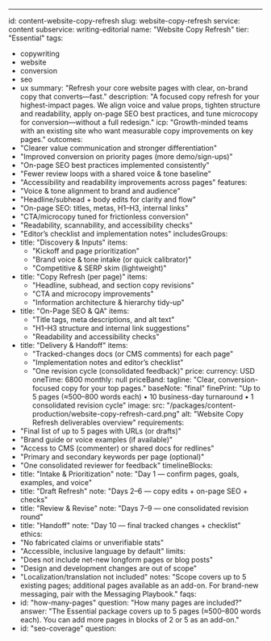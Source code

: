 ---
id: content-website-copy-refresh
slug: website-copy-refresh
service: content
subservice: writing-editorial
name: "Website Copy Refresh"
tier: "Essential"
tags:
  - copywriting
  - website
  - conversion
  - seo
  - ux
summary: "Refresh your core website pages with clear, on-brand copy that converts—fast."
description: "A focused copy refresh for your highest-impact pages. We align voice and value props, tighten structure and readability, apply on-page SEO best practices, and tune microcopy for conversion—without a full redesign."
icp: "Growth-minded teams with an existing site who want measurable copy improvements on key pages."
outcomes:
  - "Clearer value communication and stronger differentiation"
  - "Improved conversion on priority pages (more demo/sign-ups)"
  - "On-page SEO best practices implemented consistently"
  - "Fewer review loops with a shared voice & tone baseline"
  - "Accessibility and readability improvements across pages"
features:
  - "Voice & tone alignment to brand and audience"
  - "Headline/subhead + body edits for clarity and flow"
  - "On-page SEO: titles, metas, H1–H3, internal links"
  - "CTA/microcopy tuned for frictionless conversion"
  - "Readability, scannability, and accessibility checks"
  - "Editor’s checklist and implementation notes"
includesGroups:
  - title: "Discovery & Inputs"
    items:
      - "Kickoff and page prioritization"
      - "Brand voice & tone intake (or quick calibrator)"
      - "Competitive & SERP skim (lightweight)"
  - title: "Copy Refresh (per page)"
    items:
      - "Headline, subhead, and section copy revisions"
      - "CTA and microcopy improvements"
      - "Information architecture & hierarchy tidy-up"
  - title: "On-Page SEO & QA"
    items:
      - "Title tags, meta descriptions, and alt text"
      - "H1–H3 structure and internal link suggestions"
      - "Readability and accessibility checks"
  - title: "Delivery & Handoff"
    items:
      - "Tracked-changes docs (or CMS comments) for each page"
      - "Implementation notes and editor’s checklist"
      - "One revision cycle (consolidated feedback)"
price:
  currency: USD
  oneTime: 6800
  monthly: null
priceBand:
  tagline: "Clear, conversion-focused copy for your top pages."
  baseNote: "final"
  finePrint: "Up to 5 pages (≈500–800 words each) • 10 business-day turnaround • 1 consolidated revision cycle"
image:
  src: "/packages/content-production/website-copy-refresh-card.png"
  alt: "Website Copy Refresh deliverables overview"
requirements:
  - "Final list of up to 5 pages with URLs (or drafts)"
  - "Brand guide or voice examples (if available)"
  - "Access to CMS (commenter) or shared docs for redlines"
  - "Primary and secondary keywords per page (optional)"
  - "One consolidated reviewer for feedback"
timelineBlocks:
  - title: "Intake & Prioritization"
    note: "Day 1 — confirm pages, goals, examples, and voice"
  - title: "Draft Refresh"
    note: "Days 2–6 — copy edits + on-page SEO + checks"
  - title: "Review & Revise"
    note: "Days 7–9 — one consolidated revision round"
  - title: "Handoff"
    note: "Day 10 — final tracked changes + checklist"
ethics:
  - "No fabricated claims or unverifiable stats"
  - "Accessible, inclusive language by default"
limits:
  - "Does not include net-new longform pages or blog posts"
  - "Design and development changes are out of scope"
  - "Localization/translation not included"
notes: "Scope covers up to 5 existing pages; additional pages available as an add-on. For brand-new messaging, pair with the Messaging Playbook."
faqs:
  - id: "how-many-pages"
    question: "How many pages are included?"
    answer: "The Essential package covers up to 5 pages (≈500–800 words each). You can add more pages in blocks of 2 or 5 as an add-on."
  - id: "seo-coverage"
    question:
